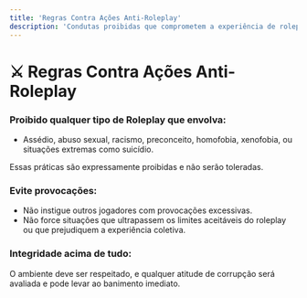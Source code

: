 ```yaml
---
title: 'Regras Contra Ações Anti-Roleplay'
description: 'Condutas proibidas que comprometem a experiência de roleplay'
---
```


# ⚔️ Regras Contra Ações Anti-Roleplay

### Proibido qualquer tipo de Roleplay que envolva:
- Assédio, abuso sexual, racismo, preconceito, homofobia, xenofobia, ou situações extremas como suicídio.

Essas práticas são expressamente proibidas e não serão toleradas.

### Evite provocações:
- Não instigue outros jogadores com provocações excessivas.
- Não force situações que ultrapassem os limites aceitáveis do roleplay ou que prejudiquem a experiência coletiva.

### Integridade acima de tudo:
O ambiente deve ser respeitado, e qualquer atitude de corrupção será avaliada e pode levar ao banimento imediato.